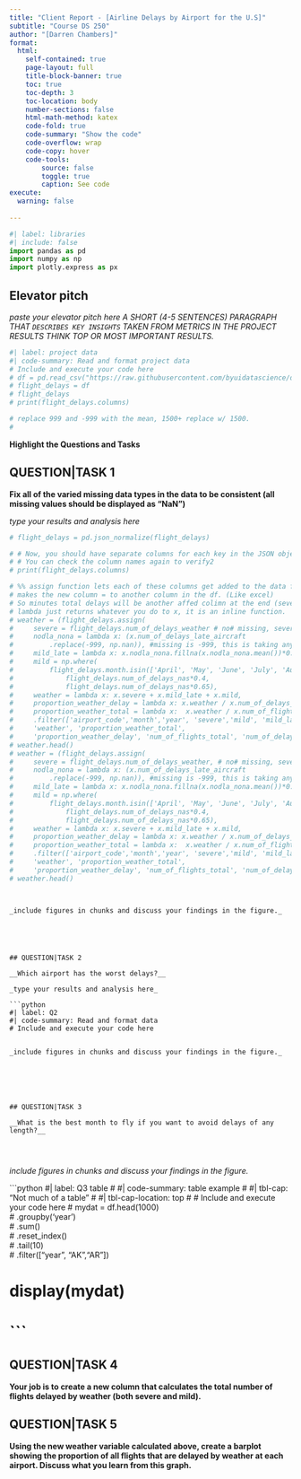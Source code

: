```yaml
---
title: "Client Report - [Airline Delays by Airport for the U.S]"
subtitle: "Course DS 250"
author: "[Darren Chambers]"
format:
  html:
    self-contained: true
    page-layout: full
    title-block-banner: true
    toc: true
    toc-depth: 3
    toc-location: body
    number-sections: false
    html-math-method: katex
    code-fold: true
    code-summary: "Show the code"
    code-overflow: wrap
    code-copy: hover
    code-tools:
        source: false
        toggle: true
        caption: See code
execute: 
  warning: false
    
---
```


```python
#| label: libraries
#| include: false
import pandas as pd
import numpy as np
import plotly.express as px
```


## Elevator pitch

_paste your elevator pitch here_
_A SHORT (4-5 SENTENCES) PARAGRAPH THAT `DESCRIBES KEY INSIGHTS` TAKEN FROM METRICS IN THE PROJECT RESULTS THINK TOP OR MOST IMPORTANT RESULTS._

```python
#| label: project data
#| code-summary: Read and format project data
# Include and execute your code here
# df = pd.read_csv("https://raw.githubusercontent.com/byuidatascience/data4missing/master/data-raw/flights_missing/flights_missing.json")
# flight_delays = df
# flight_delays
# print(flight_delays.columns)

# replace 999 and -999 with the mean, 1500+ replace w/ 1500. 
# 
```

__Highlight the Questions and Tasks__

## QUESTION|TASK 1

__Fix all of the varied missing data types in the data to be consistent (all missing values should be displayed as “NaN”)__

_type your results and analysis here_
```python
# flight_delays = pd.json_normalize(flight_delays)

# # Now, you should have separate columns for each key in the JSON objects
# # You can check the column names again to verify2
# print(flight_delays.columns)
```

```python


# %% assign function lets each of these columns get added to the data frame. 
# makes the new column = to another column in the df. (Like excel)
# So minutes total delays will be another affed colimn at the end (severe)
# lambda just returns whatever you do to x, it is an inline function. 
# weather = (flight_delays.assign(
#     severe = flight_delays.num_of_delays_weather # no# missing, severe 
#     nodla_nona = lambda x: (x.num_of_delays_late_aircraft
#         .replace(-999, np.nan)), #missing is -999, this is taking any missing data and replacing it with nan, copies the data but gives nan for 999
#     mild_late = lambda x: x.nodla_nona.fillna(x.nodla_nona.mean())*0.3,
#     mild = np.where(
#         flight_delays.month.isin(['April', 'May', 'June', 'July', 'August']), 
#             flight_delays.num_of_delays_nas*0.4, 
#             flight_delays.num_of_delays_nas*0.65),
#     weather = lambda x: x.severe + x.mild_late + x.mild,
#     proportion_weather_delay = lambda x: x.weather / x.num_of_delays_total,
#     proportion_weather_total = lambda x:  x.weather / x.num_of_flights_total)
#     .filter(['airport_code','month','year', 'severe','mild', 'mild_late',
#     'weather', 'proportion_weather_total', 
#     'proportion_weather_delay', 'num_of_flights_total', 'num_of_delays_total']))
# weather.head()
# weather = (flight_delays.assign(
#     severe = flight_delays.num_of_delays_weather, # no# missing, severe 
#     nodla_nona = lambda x: (x.num_of_delays_late_aircraft
#         .replace(-999, np.nan)), #missing is -999, this is taking any missing data and replacing it with nan, copies the data but gives nan for 999
#     mild_late = lambda x: x.nodla_nona.fillna(x.nodla_nona.mean())*0.3,
#     mild = np.where(
#         flight_delays.month.isin(['April', 'May', 'June', 'July', 'August']), 
#             flight_delays.num_of_delays_nas*0.4, 
#             flight_delays.num_of_delays_nas*0.65),
#     weather = lambda x: x.severe + x.mild_late + x.mild,
#     proportion_weather_delay = lambda x: x.weather / x.num_of_delays_total,
#     proportion_weather_total = lambda x:  x.weather / x.num_of_flights_total)
#     .filter(['airport_code','month','year', 'severe','mild', 'mild_late',
#     'weather', 'proportion_weather_total', 
#     'proportion_weather_delay', 'num_of_flights_total', 'num_of_delays_total']))
# weather.head()



```

```

_include figures in chunks and discuss your findings in the figure._





## QUESTION|TASK 2

__Which airport has the worst delays?__

_type your results and analysis here_

```python
#| label: Q2
#| code-summary: Read and format data
# Include and execute your code here

```

```

_include figures in chunks and discuss your findings in the figure._






## QUESTION|TASK 3

__What is the best month to fly if you want to avoid delays of any length?__




```

_include figures in chunks and discuss your findings in the figure._




```python
#| label: Q3 table
# #| code-summary: table example
# #| tbl-cap: "Not much of a table"
# #| tbl-cap-location: top
# # Include and execute your code here
# mydat = df.head(1000)\
#     .groupby('year')\
#     .sum()\
#     .reset_index()\
#     .tail(10)\
#     .filter(["year", "AK","AR"])

# display(mydat)

# ```

## __QUESTION|TASK 4__

__Your job is to create a new column that calculates the total number of flights delayed by weather (both severe and mild).__

## __QUESTION|TASK 5__

__Using the new weather variable calculated above, create a barplot showing the proportion of all flights that are delayed by weather at each airport. Discuss what you learn from this graph.__